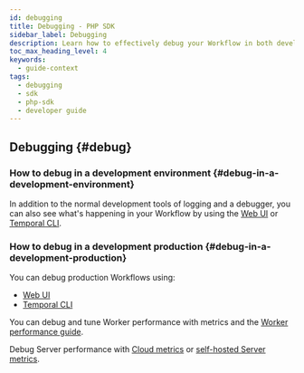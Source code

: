 ```yaml
---
id: debugging
title: Debugging - PHP SDK
sidebar_label: Debugging
description: Learn how to effectively debug your Workflow in both development and production environments using Web UI, Temporal CLI, and performance metrics for optimal Worker and Server performance.
toc_max_heading_level: 4
keywords:
  - guide-context
tags:
  - debugging
  - sdk
  - php-sdk
  - developer guide
---
```


## Debugging {#debug}

### How to debug in a development environment {#debug-in-a-development-environment}

In addition to the normal development tools of logging and a debugger, you can also see what's happening in your Workflow by using the [Web UI](/web-ui) or [Temporal CLI](/cli).

### How to debug in a development production {#debug-in-a-development-production}

You can debug production Workflows using:

- [Web UI](/web-ui)
- [Temporal CLI](/cli)

You can debug and tune Worker performance with metrics and the [Worker performance guide](/develop/worker-performance).

Debug Server performance with [Cloud metrics](/cloud/metrics/) or [self-hosted Server metrics](/self-hosted-guide/production-checklist#scaling-and-metrics).
